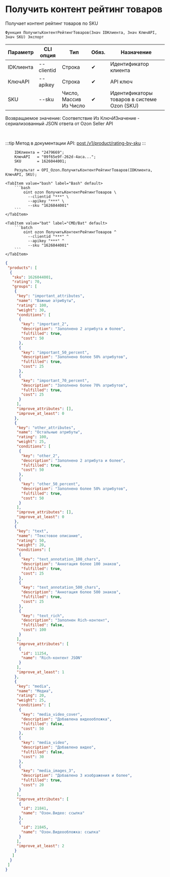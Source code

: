 ﻿---
sidebar_position: 5
description: Получить контент рейтинг товаров и другие функции для работы с Ozon в Открытом пакете интеграций - бесплатной open-source библиотеке интеграций для 1С:Предприятие 8, OneScript и CLI
keywords: [1C, 1С, 1С:Предприятие, 1С:Предприятие 8.3, API, Интеграция, Сервисы, Обмен, OneScript, CLI, Ozon]
---


# Получить контент рейтинг товаров
 Получает контент рейтинг товаров по SKU



`Функция ПолучитьКонтентРейтингТоваров(Знач IDКлиента, Знач КлючAPI, Знач SKU) Экспорт`

  | Параметр | CLI опция | Тип | Обяз. | Назначение |
  |-|-|-|-|-|
  | IDКлиента | --clientid | Строка | &#x2714; | Идентификатор клиента |
  | КлючAPI | --apikey | Строка | &#x2714; | API ключ |
  | SKU | --sku | Число, Массив Из Число | &#x2714; | Идентификаторы товаров в системе Ozon (SKU) |

  
  Возвращаемое значение:   Соответствие Из КлючИЗначение - сериализованный JSON ответа от Ozon Seller API

<br/>

:::tip
Метод в документации API: [post /v1/product/rating-by-sku](https://docs.ozon.ru/api/seller/#operation/ProductAPI_GetProductRatingBySku)
:::
<br/>



```bsl title="Пример использования для 1С:Предприятие/OneScript"
    IDКлиента = "2479669";
    КлючAPI   = "09f65e9f-262d-4aca...";
    SKU       = 1626044001;

    Результат = OPI_Ozon.ПолучитьКонтентРейтингТоваров(IDКлиента, КлючAPI, SKU);
```
    

 <Tabs>
  
    <TabItem value="bash" label="Bash" default>
        ```bash
            oint ozon ПолучитьКонтентРейтингТоваров \
              --clientid "***" \
              --apikey "***" \
              --sku "1626044001"
        ```
    </TabItem>
  
    <TabItem value="bat" label="CMD/Bat" default>
        ```batch
            oint ozon ПолучитьКонтентРейтингТоваров ^
              --clientid "***" ^
              --apikey "***" ^
              --sku "1626044001"
        ```
    </TabItem>
</Tabs>


```json title="Результат"
{
 "products": [
  {
   "sku": 1626044001,
   "rating": 70,
   "groups": [
    {
     "key": "important_attributes",
     "name": "Важные атрибуты",
     "rating": 100,
     "weight": 30,
     "conditions": [
      {
       "key": "important_2",
       "description": "Заполнено 2 атрибута и более",
       "fulfilled": true,
       "cost": 50
      },
      {
       "key": "important_50_percent",
       "description": "Заполнено более 50% атрибутов",
       "fulfilled": true,
       "cost": 25
      },
      {
       "key": "important_70_percent",
       "description": "Заполнено более 70% атрибутов",
       "fulfilled": true,
       "cost": 25
      }
     ],
     "improve_attributes": [],
     "improve_at_least": 0
    },
    {
     "key": "other_attributes",
     "name": "Остальные атрибуты",
     "rating": 100,
     "weight": 25,
     "conditions": [
      {
       "key": "other_2",
       "description": "Заполнено 2 атрибута и более",
       "fulfilled": true,
       "cost": 50
      },
      {
       "key": "other_50_percent",
       "description": "Заполнено более 50% атрибутов",
       "fulfilled": true,
       "cost": 50
      }
     ],
     "improve_attributes": [],
     "improve_at_least": 0
    },
    {
     "key": "text",
     "name": "Текстовое описание",
     "rating": 50,
     "weight": 20,
     "conditions": [
      {
       "key": "text_annotation_100_chars",
       "description": "Аннотация более 100 знаков",
       "fulfilled": true,
       "cost": 25
      },
      {
       "key": "text_annotation_500_chars",
       "description": "Аннотация более 500 знаков",
       "fulfilled": true,
       "cost": 25
      },
      {
       "key": "text_rich",
       "description": "Заполнен Rich-контент",
       "fulfilled": false,
       "cost": 100
      }
     ],
     "improve_attributes": [
      {
       "id": 11254,
       "name": "Rich-контент JSON"
      }
     ],
     "improve_at_least": 1
    },
    {
     "key": "media",
     "name": "Медиа",
     "rating": 20,
     "weight": 25,
     "conditions": [
      {
       "key": "media_video_cover",
       "description": "Добавлена видеообложка",
       "fulfilled": false,
       "cost": 50
      },
      {
       "key": "media_video",
       "description": "Добавлено видео",
       "fulfilled": false,
       "cost": 30
      },
      {
       "key": "media_images_3",
       "description": "Добавлено 3 изображения и более",
       "fulfilled": true,
       "cost": 20
      }
     ],
     "improve_attributes": [
      {
       "id": 21841,
       "name": "Озон.Видео: ссылка"
      },
      {
       "id": 21845,
       "name": "Озон.Видеообложка: ссылка"
      }
     ],
     "improve_at_least": 2
    }
   ]
  }
 ]
}
```
